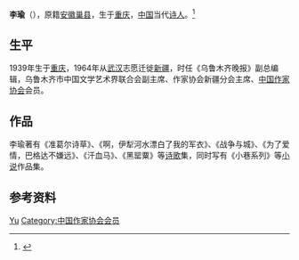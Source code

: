 {{Otheruses|李瑜}}

'''李瑜'''（{{bd|1939年|}}），原籍[[安徽|安徽]][[巢县|巢县]]，生于[[重庆|重庆]]，[[中华人民共和国|中国]]当代[[诗人|诗人]]。<ref>{{Cite web|title=李瑜|url=http://www.chinawriter.com.cn/zxhy/member/2518.shtml|accessdate=2020-01-25|work=中国作家网|archive-date=2020-01-25|archive-url=https://web.archive.org/web/20200125124735/http://www.chinawriter.com.cn/zxhy/member/2518.shtml|dead-url=no}}</ref>

== 生平 ==
1939年生于[[重庆|重庆]]，1964年从[[武汉|武汉]]志愿迁徙[[新疆|新疆]]，时任《乌鲁木齐晚报》副总编辑，乌鲁木齐市中国文学艺术界联合会副主席、作家协会新疆分会主席、[[中国作家协会|中国作家协会]]会员。

== 作品 ==
李瑜著有《准葛尔诗草》、《啊，伊犁河水漂白了我的军衣》、《战争与城》、《为了爱情，巴格达不嫌远》、《汗血马》、《黑罂粟》等[[诗歌|诗歌]]集，同时写有《小巷系列》等[[小说|小说]]作品集。

== 参考资料 ==
{{reflist}}

{{Authority control}}
{{DEFAULTSORT:Li李}}
[[Category:李姓|Yu]]
[[Category:中国作家协会会员|Category:中国作家协会会员]]